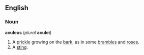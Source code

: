 ==English==
===Noun===
'''aculeus''' (''plural'' '''aculei''')
#A [[prickle]] growing on the [[bark]], as in some [[bramble]]s and [[rose]]s.
#A [[sting]].